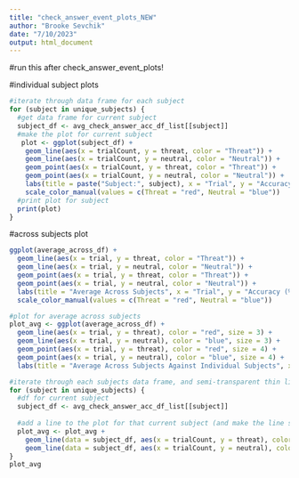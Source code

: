 ```yaml
---
title: "check_answer_event_plots_NEW"
author: "Brooke Sevchik"
date: "7/10/2023"
output: html_document
---
```

#run this after check_answer_event_plots!


#individual subject plots
```r
#iterate through data frame for each subject
for (subject in unique_subjects) {
  #get data frame for current subject
  subject_df <- avg_check_answer_acc_df_list[[subject]]
  #make the plot for current subject
   plot <- ggplot(subject_df) +
    geom_line(aes(x = trialCount, y = threat, color = "Threat")) +
    geom_line(aes(x = trialCount, y = neutral, color = "Neutral")) +
    geom_point(aes(x = trialCount, y = threat, color = "Threat")) +
    geom_point(aes(x = trialCount, y = neutral, color = "Neutral")) +
    labs(title = paste("Subject:", subject), x = "Trial", y = "Accuracy (%)") +
    scale_color_manual(values = c(Threat = "red", Neutral = "blue"))
  #print plot for subject
  print(plot)
}
```


#across subjects plot
```r
ggplot(average_across_df) +
  geom_line(aes(x = trial, y = threat, color = "Threat")) +
  geom_line(aes(x = trial, y = neutral, color = "Neutral")) + 
  geom_point(aes(x = trial, y = threat, color = "Threat")) +
  geom_point(aes(x = trial, y = neutral, color = "Neutral")) +
  labs(title = "Average Across Subjects", x = "Trial", y = "Accuracy (%)") +
  scale_color_manual(values = c(Threat = "red", Neutral = "blue"))
```

```r

#plot for average across subjects
plot_avg <- ggplot(average_across_df) +
  geom_line(aes(x = trial, y = threat), color = "red", size = 3) +
  geom_line(aes(x = trial, y = neutral), color = "blue", size = 3) +
  geom_point(aes(x = trial, y = threat), color = "red", size = 4) +
  geom_point(aes(x = trial, y = neutral), color = "blue", size = 4) +
  labs(title = "Average Across Subjects Against Individual Subjects", x = "Trial", y = "Accuracy (%)")

#iterate through each subjects data frame, and semi-transparent thin lines to the plot_avg
for (subject in unique_subjects) {
  #df for current subject
  subject_df <- avg_check_answer_acc_df_list[[subject]]
  
  #add a line to the plot for that current subject (and make the line semi-transparent)
  plot_avg <- plot_avg +
    geom_line(data = subject_df, aes(x = trialCount, y = threat), color = "red", alpha = 0.3) +
    geom_line(data = subject_df, aes(x = trialCount, y = neutral), color = "blue", alpha = 0.3)
}
plot_avg



```









